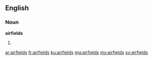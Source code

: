 ==English==

===Noun===
'''airfields'''
# {{plural of|airfield}}

[[ar:airfields]]
[[fr:airfields]]
[[ku:airfields]]
[[mg:airfields]]
[[my:airfields]]
[[sv:airfields]]